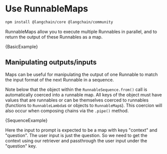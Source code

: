 # Use RunnableMaps


<IntegrationInstallTooltip></IntegrationInstallTooltip>

```bash npm2yarn
npm install @langchain/core @langchain/community
```

RunnableMaps allow you to execute multiple Runnables in parallel, and to return the output of these Runnables as a map.


<CodeBlock language="typescript">{BasicExample}</CodeBlock>

## Manipulating outputs/inputs

Maps can be useful for manipulating the output of one Runnable to match the input format of the next Runnable in a sequence.

Note below that the object within the `RunnableSequence.from()` call is automatically coerced into a runnable map. All keys of the object must
have values that are runnables or can be themselves coerced to runnables (functions to `RunnableLambda`s or objects to `RunnableMap`s).
This coercion will also occur when composing chains via the `.pipe()` method.


<CodeBlock language="typescript">{SequenceExample}</CodeBlock>

Here the input to prompt is expected to be a map with keys "context" and "question". The user input is just the question. So we need to get the context using our retriever and passthrough the user input under the "question" key.
